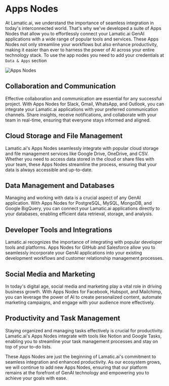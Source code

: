 # Apps Nodes

At Lamatic.ai, we understand the importance of seamless integration in today's interconnected world. That's why we've developed a suite of Apps Nodes that allow you to effortlessly connect your Lamatic.ai GenAI applications with a wide range of popular tools and services. These Apps Nodes not only streamline your workflows but also enhance productivity, making it easier than ever to harness the power of AI across your entire technology stack. To use the app nodes you need to add your credentials at <br/> `Data & Apps` section

![Apps Nodes](/assets/apps_nodes.png)

## Collaboration and Communication
Effective collaboration and communication are essential for any successful project. With Apps Nodes for Slack, Gmail, WhatsApp, and Outlook, you can integrate your Lamatic.ai applications with your preferred communication channels. Share insights, receive notifications, and collaborate with your team in real-time, ensuring that everyone stays informed and aligned.

## Cloud Storage and File Management
Lamatic.ai's Apps Nodes seamlessly integrate with popular cloud storage and file management services like Google Drive, OneDrive, and CSV. Whether you need to access data stored in the cloud or share files with your team, these Apps Nodes streamline the process, ensuring that your data is always accessible and up-to-date.

## Data Management and Databases
Managing and working with data is a crucial aspect of any GenAI application. With Apps Nodes for PostgreSQL, MySQL, MongoDB, and Google BigQuery, you can connect your Lamatic.ai applications directly to your databases, enabling efficient data retrieval, storage, and analysis.

## Developer Tools and Integrations
Lamatic.ai recognizes the importance of integrating with popular developer tools and platforms. Apps Nodes for GitHub and Salesforce allow you to seamlessly incorporate your GenAI applications into your existing development workflows and customer relationship management processes.

## Social Media and Marketing
In today's digital age, social media and marketing play a vital role in driving business growth. With Apps Nodes for Facebook, Hubspot, and Mailchimp, you can leverage the power of AI to create personalized content, automate marketing campaigns, and engage with your audience more effectively.

## Productivity and Task Management
Staying organized and managing tasks effectively is crucial for productivity. Lamatic.ai's Apps Nodes integrate with tools like Notion and Google Tasks, enabling you to streamline your task management processes and stay on top of your to-do lists.

These Apps Nodes are just the beginning of Lamatic.ai's commitment to seamless integration and enhanced productivity. As our ecosystem grows, we will continue to add new Apps Nodes, ensuring that our platform remains at the forefront of GenAI technology and empowering you to achieve your goals with ease.